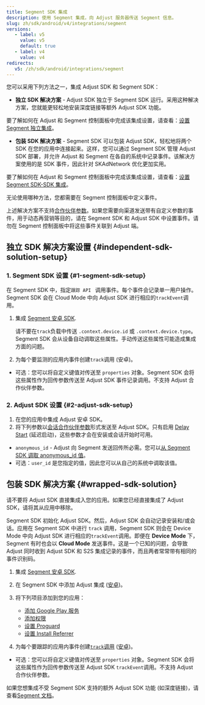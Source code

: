 ```yaml
---
title: Segment SDK 集成
description: 使用 Segment 集成，向 Adjust 服务器传送 Segment 信息。
slug: zh/sdk/android/v4/integrations/segment
versions:
   - label: v5
     value: v5
     default: true
   - label: v4
     value: v4
redirects:
   v5: /zh/sdk/android/integrations/segment
---
```


您可以采用下列方法之一，集成 Adjust SDK 和 Segment SDK：

- **独立 SDK 解决方案** \- Adjust SDK 独立于 Segment SDK 运行。采用这种解决方案，您就能更轻松地安装深度链接等额外 Adjust SDK 功能。

要了解如何在 Adjust 和 Segment 控制面板中完成该集成设置，请查看：[设置 Segment 独立集成](https://help.adjust.com/zh/article/set-up-segment-independent-integration)。

- **包装 SDK 解决方案** \- Segment SDK 可以包装 Adjust SDK，轻松地将两个 SDK 在您的应用中连接起来。这样，您可以通过 Segment SDK 管理 Adjust SDK 部署，并允许 Adjust 和 Segment 在各自的系统中记录事件。该解决方案使用的是 SDK 事件，因此针对 SKAdNetwork 优化更加实用。

要了解如何在 Adjust 和 Segment 控制面板中完成该集成设置，请查看：[设置 Segment SDK\-SDK 集成](https://help.adjust.com/zh/article/set-up-segment-sdk-sdk-integration)。

无论使用哪种方法，您都需要在 Segment 控制面板中定义事件。

<Callout type="warning">

上述解决方案不支持[合作伙伴参数](/zh/sdk/android/features/events#add-partner-parameters)。如果您需要向渠道发送带有自定义参数的事件，用于动态再营销等目的，请在 Segment SDK 和 Adjust SDK 中设置事件。请勿在 Segment 控制面板中将这些事件关联到 Adjust 端。

</Callout>

## 独立 SDK 解决方案设置 {#independent-sdk-solution-setup}

### 1\. Segment SDK 设置 {#1-segment-sdk-setup}

在 Segment SDK 中，指定`跟踪 API ` 调用事件。每个事件会记录单一用户操作。Segment SDK 会在 Cloud Mode 中向 Adjust SDK 进行相应的`trackEvent`调用。

1. 集成 [Segment 安卓 SDK](https://segment.com/docs/connections/sources/catalog/libraries/mobile/android).

   <Callout type="note">

   请不要在`track`负载中传送 `.context.device.id` 或 `.context.device.type`。Segment SDK 会从设备自动调取这些属性。手动传送这些属性可能造成集成方面的问题。

   </Callout>

2. 为每个要监测的应用内事件创建`track`调用 \(安卓\)。

- 可选：您可以将自定义键值对传送至 `properties` 对象。Segment SDK 会将这些属性作为回传参数传送至 Adjust SDK 事件记录调用。不支持 Adjust 合作伙伴参数。

### 2\. Adjust SDK 设置 {#2-adjust-sdk-setup}

1. 在您的应用中集成 Adjust 安卓 SDK。
2. 将下列参数以[会话合作伙伴参数](/zh/sdk/android/features/session-parameters#session-partner-parameters)形式发送至 Adjust SDK。只有启用 [Delay Start](/zh/sdk/android/features/session-parameters#delay-start) \(延迟启动\)，这些参数才会在安装或会话开始时可用。

- `anonymous_id` \- Adjust 向 Segment 发送回传所必需。您可以[从 Segment SDK 调取 anonymous_id 值](https://segment.com/docs/connections/sources/catalog/libraries/mobile/android/#anonymousid)。
- 可选：`user_id` 是您指定的值，因此您可以从自己的系统中调取该值。

## 包装 SDK 解决方案 {#wrapped-sdk-solution}

<Callout type="important">

请不要将 Adjust SDK 直接集成入您的应用。如果您已经直接集成了 Adjust SDK，请将其从应用中移除。

</Callout>

Segment SDK 初始化 Adjust SDK。然后，Adjust SDK 会自动记录安装和/或会话。应用在 Segment SDK 中进行 `track` 调用，Segment SDK 则会在 Device Mode 中向 Adjust SDK 进行相应的`trackEvent`调用。即便在 **Device Mode** 下，Segment 有时也会以 **Cloud Mode** 发送事件。这是一个已知的问题，会导致 Adjust 同时收到 Adjust SDK 和 S2S 集成记录的事件，而且两者常常带有相同的事件识别码。

1. 集成 [Segment 安卓 SDK](https://segment.com/docs/connections/sources/catalog/libraries/mobile/android/).
2. 在 Segment SDK 中添加 Adjust 集成 \([安卓](https://segment.com/docs/connections/destinations/catalog/adjust/#android)\)。
3. 将下列项目添加到您的应用：

   - [添加 Google Play 服务](/zh/sdk/android#2-add-google-play-services)
   - [添加权限](/zh/sdk/android#3-add-permissions)
   - [设置 Proguard](/zh/sdk/android#4-set-up-proguard)
   - [设置 Install Referrer](/zh/sdk/android#5-set-up-install-referrer)

4. 为每个要跟踪的应用内事件创建[`track`调用](https://segment.com/docs/connections/spec/track/) \([安卓](https://segment.com/docs/connections/sources/catalog/libraries/mobile/android/#track)\)。

- 可选：您可以将自定义键值对传送至 `properties` 对象。Segment SDK 会将这些属性作为回传参数传送至 Adjust SDK `trackEvent`调用。不支持 Adjust 合作伙伴参数。

<Callout type="note">

如果您想集成不受 Segment SDK 支持的额外 Adjust SDK 功能 \(如深度链接\)，请查看[Segment 文档](https://segment.com/docs/connections/sources/catalog/libraries/mobile/Android/Android-faqs/#how-do-i-know-when-a-destination-is-initialized)。

</Callout>
